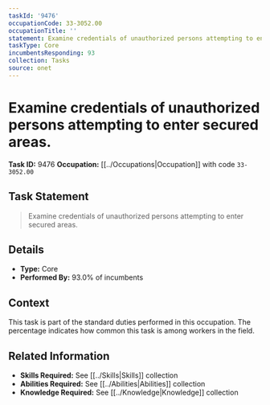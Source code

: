 ```yaml
---
taskId: '9476'
occupationCode: 33-3052.00
occupationTitle: ''
statement: Examine credentials of unauthorized persons attempting to enter secured areas.
taskType: Core
incumbentsResponding: 93
collection: Tasks
source: onet
---
```

# Examine credentials of unauthorized persons attempting to enter secured areas.

**Task ID:** 9476
**Occupation:** [[../Occupations|Occupation]] with code `33-3052.00`

## Task Statement

> Examine credentials of unauthorized persons attempting to enter secured areas.

## Details

- **Type:** Core
- **Performed By:** 93.0% of incumbents

## Context

This task is part of the standard duties performed in this occupation. The percentage indicates how common this task is among workers in the field.

## Related Information

- **Skills Required:** See [[../Skills|Skills]] collection
- **Abilities Required:** See [[../Abilities|Abilities]] collection
- **Knowledge Required:** See [[../Knowledge|Knowledge]] collection
